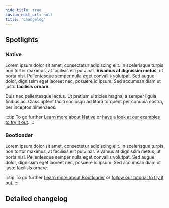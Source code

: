 ```yaml
---
hide_title: true
custom_edit_url: null
title: 'Changelog'
---
```



## Spotlights

### Native

Lorem ipsum dolor sit amet, consectetur adipiscing elit. In scelerisque turpis non tortor maximus, at facilisis elit pulvinar. **Vivamus at dignissim metus**, ut porta nisl. Pellentesque semper nulla eget convallis volutpat. Sed augue dolor, dignissim eget laoreet nec, posuere id ipsum. Sed accumsan diam ut justo **facilisis ornare**.

Duis nec pellentesque lectus. Ut pretium ultricies magna, a semper ligula finibus ac. Class aptent taciti sociosqu ad litora torquent per conubia nostra, per inceptos himenaeos.

:::tip To go further
[Learn more about Native](./luos-technology/index.mdx) or [have a look at our examples to try it out](https://github.com/luos-io/luos_engine/examples/projects/native).
:::

### Bootloader

Lorem ipsum dolor sit amet, consectetur adipiscing elit. In scelerisque turpis non tortor maximus, at facilisis elit pulvinar. Vivamus at dignissim metus, ut porta nisl. Pellentesque semper nulla eget convallis volutpat. Sed augue dolor, dignissim eget laoreet nec, posuere id ipsum. Sed accumsan diam ut justo facilisis ornare.

:::tip To go further
[Learn more about Bootloader](./tools/bootloader.mdx) or [follow our tutorial to try it out](/tutorials/bootloader/intro).
:::

## Detailed changelog

<ReleaseComponent />
